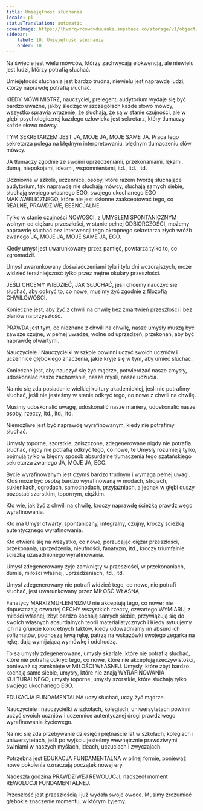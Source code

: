 ```yaml
---
title: Umiejętność słuchania
locale: pl
statusTranslation: automatic
coverImage: https://lhvmrqwrcowdvduuaukz.supabase.co/storage/v1/object/public/strapi-uploads/small_cover-educacion-fundamental.webp-2d51a7828a2b1309555be27f7e2a61a0.webp
sidebar:
    label: 10. Umiejętność słuchania
    order: 10
---
```

Na świecie jest wielu mówców, którzy zachwycają elokwencją, ale niewielu jest ludzi, którzy potrafią słuchać.

Umiejętność słuchania jest bardzo trudna, niewielu jest naprawdę ludzi, którzy naprawdę potrafią słuchać.

KIEDY MÓWI MISTRZ, nauczyciel, prelegent, audytorium wydaje się być bardzo uważne, jakby śledząc w szczegółach każde słowo mówcy, wszystko sprawia wrażenie, że słuchają, że są w stanie czujności, ale w głębi psychologicznej każdego człowieka jest sekretarz, który tłumaczy każde słowo mówcy.

TYM SEKRETARZEM JEST JA, MOJE JA, MOJE SAME JA. Praca tego sekretarza polega na błędnym interpretowaniu, błędnym tłumaczeniu słów mówcy.

JA tłumaczy zgodnie ze swoimi uprzedzeniami, przekonaniami, lękami, dumą, niepokojami, ideami, wspomnieniami, itd., itd., itd.

Uczniowie w szkole, uczennice, osoby, które razem tworzą słuchające audytorium, tak naprawdę nie słuchają mówcy, słuchają samych siebie, słuchają swojego własnego EGO, swojego ukochanego EGO MAKIAWELICZNEGO, które nie jest skłonne zaakceptować tego, co REALNE, PRAWDZIWE, ESENCJALNE.

Tylko w stanie czujności NOWOŚCI, z UMYSŁEM SPONTANICZNYM wolnym od ciężaru przeszłości, w stanie pełnej ODBIORCZOŚCI, możemy naprawdę słuchać bez interwencji tego okropnego sekretarza złych wróżb zwanego JA, MOJE JA, MOJE SAME JA, EGO.

Kiedy umysł jest uwarunkowany przez pamięć, powtarza tylko to, co zgromadził.

Umysł uwarunkowany doświadczeniami tylu i tylu dni wczorajszych, może widzieć teraźniejszość tylko przez mętne okulary przeszłości.

JEŚLI CHCEMY WIEDZIEĆ, JAK SŁUCHAĆ, jeśli chcemy nauczyć się słuchać, aby odkryć to, co nowe, musimy żyć zgodnie z filozofią CHWILOWOŚCI.

Konieczne jest, aby żyć z chwili na chwilę bez zmartwień przeszłości i bez planów na przyszłość.

PRAWDA jest tym, co nieznane z chwili na chwilę, nasze umysły muszą być zawsze czujne, w pełnej uwadze, wolne od uprzedzeń, przekonań, aby być naprawdę otwartymi.

Nauczyciele i Nauczycielki w szkole powinni uczyć swoich uczniów i uczennice głębokiego znaczenia, jakie kryje się w tym, aby umieć słuchać.

Konieczne jest, aby nauczyć się żyć mądrze, potwierdzać nasze zmysły, udoskonalać nasze zachowanie, nasze myśli, nasze uczucia.

Na nic się zda posiadanie wielkiej kultury akademickiej, jeśli nie potrafimy słuchać, jeśli nie jesteśmy w stanie odkryć tego, co nowe z chwili na chwilę.

Musimy udoskonalić uwagę, udoskonalić nasze maniery, udoskonalić nasze osoby, rzeczy, itd., itd., itd.

Niemożliwe jest być naprawdę wyrafinowanym, kiedy nie potrafimy słuchać.

Umysły toporne, szorstkie, zniszczone, zdegenerowane nigdy nie potrafią słuchać, nigdy nie potrafią odkryć tego, co nowe, te Umysły rozumieją tylko, pojmują tylko w błędny sposób absurdalne tłumaczenia tego szatańskiego sekretarza zwanego JA, MOJE JA, EGO.

Bycie wyrafinowanym jest czymś bardzo trudnym i wymaga pełnej uwagi. Ktoś może być osobą bardzo wyrafinowaną w modach, strojach, sukienkach, ogrodach, samochodach, przyjaźniach, a jednak w głębi duszy pozostać szorstkim, topornym, ciężkim.

Kto wie, jak żyć z chwili na chwilę, kroczy naprawdę ścieżką prawdziwego wyrafinowania.

Kto ma Umysł otwarty, spontaniczny, integralny, czujny, kroczy ścieżką autentycznego wyrafinowania.

Kto otwiera się na wszystko, co nowe, porzucając ciężar przeszłości, przekonania, uprzedzenia, nieufności, fanatyzm, itd., kroczy triumfalnie ścieżką uzasadnionego wyrafinowania.

Umysł zdegenerowany żyje zamknięty w przeszłości, w przekonaniach, dumie, miłości własnej, uprzedzeniach, itd., itd.

Umysł zdegenerowany nie potrafi widzieć tego, co nowe, nie potrafi słuchać, jest uwarunkowany przez MIŁOŚĆ WŁASNĄ.

Fanatycy MARXIZMU-LENINIZMU nie akceptują tego, co nowe; nie dopuszczają czwartej CECHY wszystkich rzeczy, czwartego WYMIARU, z miłości własnej, zbyt bardzo kochają samych siebie, przywiązują się do swoich własnych absurdalnych teorii materialistycznych i Kiedy sytuujemy ich na gruncie konkretnych faktów, kiedy udowadniamy im absurd ich sofizmatów, podnoszą lewą rękę, patrzą na wskazówki swojego zegarka na rękę, dają wymijającą wymówkę i odchodzą.

To są umysły zdegenerowane, umysły skarlałe, które nie potrafią słuchać, które nie potrafią odkryć tego, co nowe, które nie akceptują rzeczywistości, ponieważ są zamknięte w MIŁOŚCI WŁASNEJ. Umysły, które zbyt bardzo kochają same siebie, umysły, które nie znają WYRAFINOWANIA KULTURALNEGO, umysły toporne, umysły szorstkie, które słuchają tylko swojego ukochanego EGO.

EDUKACJA FUNDAMENTALNA uczy słuchać, uczy żyć mądrze.

Nauczyciele i nauczycielki w szkołach, kolegiach, uniwersytetach powinni uczyć swoich uczniów i uczennice autentycznej drogi prawdziwego wyrafinowania życiowego.

Na nic się zda przebywanie dziesięć i piętnaście lat w szkołach, kolegiach i uniwersytetach, jeśli po wyjściu jesteśmy wewnętrznie prawdziwymi świniami w naszych myślach, ideach, uczuciach i zwyczajach.

Potrzebna jest EDUKACJA FUNDAMENTALNA w pilnej formie, ponieważ nowe pokolenia oznaczają początek nowej ery.

Nadeszła godzina PRAWDZIWEJ REWOLUCJI, nadszedł moment REWOLUCJI FUNDAMENTALNEJ.

Przeszłość jest przeszłością i już wydała swoje owoce. Musimy zrozumieć głębokie znaczenie momentu, w którym żyjemy.

